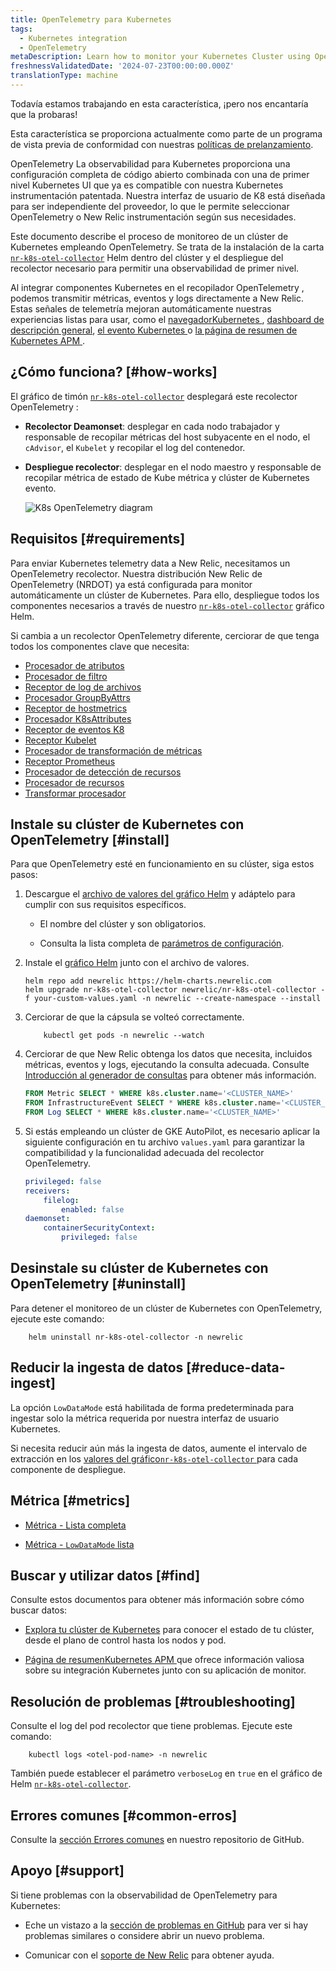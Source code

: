 ```yaml
---
title: OpenTelemetry para Kubernetes
tags:
  - Kubernetes integration
  - OpenTelemetry
metaDescription: Learn how to monitor your Kubernetes Cluster using OpenTelemetry
freshnessValidatedDate: '2024-07-23T00:00:00.000Z'
translationType: machine
---
```


<Callout title="avance">
  Todavía estamos trabajando en esta característica, ¡pero nos encantaría que la probaras!

  Esta característica se proporciona actualmente como parte de un programa de vista previa de conformidad con nuestras [políticas de prelanzamiento](/docs/licenses/license-information/referenced-policies/new-relic-pre-release-policy).
</Callout>

OpenTelemetry La observabilidad para Kubernetes proporciona una configuración completa de código abierto combinada con una de primer nivel Kubernetes UI que ya es compatible con nuestra Kubernetes instrumentación patentada. Nuestra interfaz de usuario de K8 está diseñada para ser independiente del proveedor, lo que le permite seleccionar OpenTelemetry o New Relic instrumentación según sus necesidades.

Este documento describe el proceso de monitoreo de un clúster de Kubernetes empleando OpenTelemetry. Se trata de la instalación de la carta [`nr-k8s-otel-collector`](https://github.com/newrelic/helm-charts/tree/master/charts/nr-k8s-otel-collector) Helm dentro del clúster y el despliegue del recolector necesario para permitir una observabilidad de primer nivel.

Al integrar componentes Kubernetes en el recopilador OpenTelemetry , podemos transmitir métricas, eventos y logs directamente a New Relic. Estas señales de telemetría mejoran automáticamente nuestras experiencias listas para usar, como el [navegadorKubernetes ](/docs/kubernetes-pixie/kubernetes-integration/understand-use-data/kubernetes-cluster-explorer/#navigator-preview), [dashboard de descripción general](/docs/kubernetes-pixie/kubernetes-integration/understand-use-data/kubernetes-cluster-explorer/#cluster-overview-dashboard), [el evento Kubernetes ](/docs/kubernetes-pixie/kubernetes-integration/understand-use-data/kubernetes-cluster-explorer/#browse-your-kubernetes-events)o [la página de resumen de Kubernetes APM ](/docs/apm/apm-ui-pages/monitoring/kubernetes-summary-page/).

## ¿Cómo funciona? [#how-works]

El gráfico de timón [`nr-k8s-otel-collector`](https://github.com/newrelic/helm-charts/tree/master/charts/nr-k8s-otel-collector) desplegará este recolector OpenTelemetry :

* **Recolector Deamonset**: desplegar en cada nodo trabajador y responsable de recopilar métricas del host subyacente en el nodo, el `cAdvisor`, el `Kubelet` y recopilar el log del contenedor.

* **Despliegue recolector**: desplegar en el nodo maestro y responsable de recopilar métrica de estado de Kube métrica y clúster de Kubernetes evento.

  <img
    title="K8s OpenTelemetry diagram"
    alt="K8s OpenTelemetry diagram"
    src="/images/infrastructure_diagram_k8s-otel-stack.webp"
  />

## Requisitos [#requirements]

Para enviar Kubernetes telemetry data a New Relic, necesitamos un OpenTelemetry recolector. Nuestra distribución New Relic de OpenTelemetry (NRDOT) ya está configurada para monitor automáticamente un clúster de Kubernetes. Para ello, despliegue todos los componentes necesarios a través de nuestro [`nr-k8s-otel-collector`](https://github.com/newrelic/helm-charts/tree/master/charts/nr-k8s-otel-collector) gráfico Helm.

Si cambia a un recolector OpenTelemetry diferente, cerciorar de que tenga todos los componentes clave que necesita:

* [Procesador de atributos](https://github.com/open-telemetry/opentelemetry-collector-contrib/tree/main/processor/attributesprocessor)
* [Procesador de filtro](https://github.com/open-telemetry/opentelemetry-collector-contrib/tree/main/processor/filterprocessor)
* [Receptor de log de archivos](https://github.com/open-telemetry/opentelemetry-collector-contrib/tree/main/receiver/filelogreceiver)
* [Procesador GroupByAttrs](https://github.com/open-telemetry/opentelemetry-collector-contrib/tree/main/processor/groupbyattrsprocessor)
* [Receptor de hostmetrics](https://github.com/open-telemetry/opentelemetry-collector-contrib/tree/main/receiver/hostmetricsreceiver)
* [Procesador K8sAttributes](https://github.com/open-telemetry/opentelemetry-collector-contrib/tree/main/processor/k8sattributesprocessor)
* [Receptor de eventos K8](https://github.com/open-telemetry/opentelemetry-collector-contrib/tree/main/receiver/k8seventsreceiver)
* [Receptor Kubelet](https://github.com/open-telemetry/opentelemetry-collector-contrib/tree/main/receiver/kubeletstatsreceiver)
* [Procesador de transformación de métricas](https://github.com/open-telemetry/opentelemetry-collector-contrib/tree/main/processor/metricstransformprocessor)
* [Receptor Prometheus](https://github.com/open-telemetry/opentelemetry-collector-contrib/tree/main/receiver/prometheusreceiver)
* [Procesador de detección de recursos](https://github.com/open-telemetry/opentelemetry-collector-contrib/tree/main/processor/resourcedetectionprocessor)
* [Procesador de recursos](https://github.com/open-telemetry/opentelemetry-collector-contrib/tree/main/processor/resourceprocessor)
* [Transformar procesador](https://github.com/open-telemetry/opentelemetry-collector-contrib/tree/main/processor/transformprocessor)

## Instale su clúster de Kubernetes con OpenTelemetry [#install]

Para que OpenTelemetry esté en funcionamiento en su clúster, siga estos pasos:

1. Descargue el [archivo de valores del gráfico Helm](https://github.com/newrelic/helm-charts/tree/master/charts/nr-k8s-otel-collector/values.yaml#L20-L24) y adáptelo para cumplir con sus requisitos específicos.

   * El nombre del clúster y <InlinePopover type="licenseKey"/>son obligatorios.

   * Consulta la lista completa de [parámetros de configuración](https://github.com/newrelic/helm-charts/tree/master/charts/nr-k8s-otel-collector#values).

2. Instale el [gráfico Helm](https://github.com/newrelic/helm-charts/tree/master/charts/nr-k8s-otel-collector) junto con el archivo de valores.

   ```shell
   helm repo add newrelic https://helm-charts.newrelic.com
   helm upgrade nr-k8s-otel-collector newrelic/nr-k8s-otel-collector -f your-custom-values.yaml -n newrelic --create-namespace --install
   ```

3. Cerciorar de que la cápsula se volteó correctamente.

   ```shell
       kubectl get pods -n newrelic --watch
   ```

4. Cerciorar de que New Relic obtenga los datos que necesita, incluidos métricas, eventos y logs, ejecutando la consulta adecuada. Consulte [Introducción al generador de consultas](/docs/query-your-data/explore-query-data/query-builder/introduction-query-builder/) para obtener más información.

   ```sql
   FROM Metric SELECT * WHERE k8s.cluster.name='<CLUSTER_NAME>'
   FROM InfrastructureEvent SELECT * WHERE k8s.cluster.name='<CLUSTER_NAME>'
   FROM Log SELECT * WHERE k8s.cluster.name='<CLUSTER_NAME>'
   ```

5. Si estás empleando un clúster de GKE AutoPilot, es necesario aplicar la siguiente configuración en tu archivo `values.yaml` para garantizar la compatibilidad y la funcionalidad adecuada del recolector OpenTelemetry.

   ```yaml
   privileged: false
   receivers:
       filelog:
           enabled: false
   daemonset:
       containerSecurityContext:
           privileged: false
   ```

## Desinstale su clúster de Kubernetes con OpenTelemetry [#uninstall]

Para detener el monitoreo de un clúster de Kubernetes con OpenTelemetry, ejecute este comando:

```shell
    helm uninstall nr-k8s-otel-collector -n newrelic
```

## Reducir la ingesta de datos [#reduce-data-ingest]

La opción `LowDataMode` está habilitada de forma predeterminada para ingestar solo la métrica requerida por nuestra interfaz de usuario Kubernetes.

Si necesita reducir aún más la ingesta de datos, aumente el intervalo de extracción en los [valores del gráfico`nr-k8s-otel-collector` ](https://github.com/newrelic/helm-charts/tree/master/charts/nr-k8s-otel-collector#values)para cada componente de despliegue.

## Métrica [#metrics]

* [Métrica - Lista completa](https://github.com/newrelic/helm-charts/tree/master/charts/nr-k8s-otel-collector/docs/metrics-full.md)

* [Métrica - `LowDataMode` lista](https://github.com/newrelic/helm-charts/tree/master/charts/nr-k8s-otel-collector/docs/metrics-lowDataMode.md)

## Buscar y utilizar datos [#find]

Consulte estos documentos para obtener más información sobre cómo buscar datos:

* [Explora tu clúster de Kubernetes](/docs/kubernetes-pixie/kubernetes-integration/understand-use-data/kubernetes-cluster-explorer/) para conocer el estado de tu clúster, desde el plano de control hasta los nodos y pod.

* [Página de resumenKubernetes APM ](/docs/apm/apm-ui-pages/monitoring/kubernetes-summary-page/)que ofrece información valiosa sobre su integración Kubernetes junto con su aplicación de monitor.

## Resolución de problemas [#troubleshooting]

Consulte el log del pod recolector que tiene problemas. Ejecute este comando:

```shell
    kubectl logs <otel-pod-name> -n newrelic
```

También puede establecer el parámetro `verboseLog` en `true` en el gráfico de Helm [`nr-k8s-otel-collector`](https://github.com/newrelic/helm-charts/tree/master/charts/nr-k8s-otel-collector#values).

## Errores comunes [#common-erros]

Consulte la [sección Errores comunes](https://github.com/newrelic/helm-charts/tree/master/charts/nr-k8s-otel-collector#common-errors) en nuestro repositorio de GitHub.

## Apoyo [#support]

Si tiene problemas con la observabilidad de OpenTelemetry para Kubernetes:

* Eche un vistazo a la [sección de problemas en GitHub](https://github.com/newrelic/helm-charts/issues) para ver si hay problemas similares o considere abrir un nuevo problema.

* Comunicar con el [soporte de New Relic](https://support.newrelic.com/s/) para obtener ayuda.
